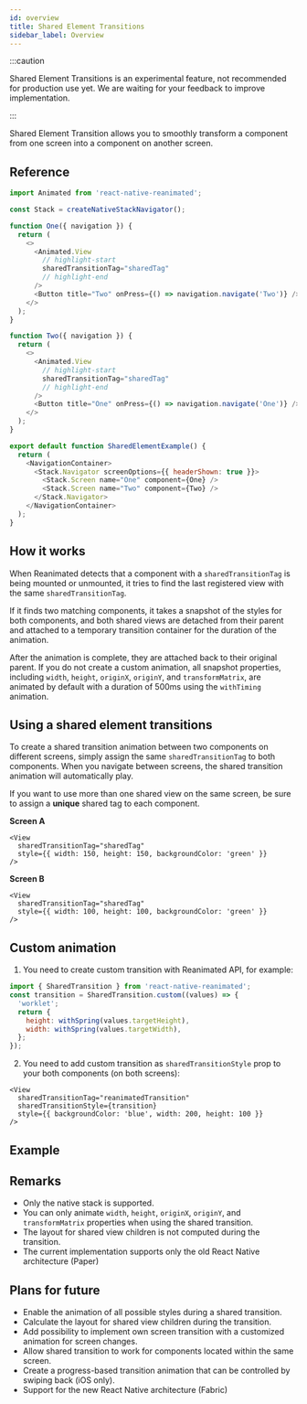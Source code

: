 ```yaml
---
id: overview
title: Shared Element Transitions
sidebar_label: Overview
---
```


:::caution

Shared Element Transitions is an experimental feature, not recommended for production use yet. We are waiting for your feedback to improve implementation.

:::

Shared Element Transition allows you to smoothly transform a component from one screen into a component on another screen.

## Reference

```javascript
import Animated from 'react-native-reanimated';

const Stack = createNativeStackNavigator();

function One({ navigation }) {
  return (
    <>
      <Animated.View
        // highlight-start
        sharedTransitionTag="sharedTag"
        // highlight-end
      />
      <Button title="Two" onPress={() => navigation.navigate('Two')} />
    </>
  );
}

function Two({ navigation }) {
  return (
    <>
      <Animated.View
        // highlight-start
        sharedTransitionTag="sharedTag"
        // highlight-end
      />
      <Button title="One" onPress={() => navigation.navigate('One')} />
    </>
  );
}

export default function SharedElementExample() {
  return (
    <NavigationContainer>
      <Stack.Navigator screenOptions={{ headerShown: true }}>
        <Stack.Screen name="One" component={One} />
        <Stack.Screen name="Two" component={Two} />
      </Stack.Navigator>
    </NavigationContainer>
  );
}
```

## How it works

When Reanimated detects that a component with a `sharedTransitionTag` is being mounted or unmounted, it tries to find the last registered view with the same `sharedTransitionTag`.

If it finds two matching components, it takes a snapshot of the styles for both components, and both shared views are detached from their parent and attached to a temporary transition container for the duration of the animation.

After the animation is complete, they are attached back to their original parent. If you do not create a custom animation, all snapshot properties, including `width`, `height`, `originX`, `originY`, and `transformMatrix`, are animated by default with a duration of 500ms using the `withTiming` animation.

## Using a shared element transitions

To create a shared transition animation between two components on different screens, simply assign the same `sharedTransitionTag` to both components. When you navigate between screens, the shared transition animation will automatically play.

If you want to use more than one shared view on the same screen, be sure to assign a **unique** shared tag to each component.

**Screen A**

```tsx {2}
<View
  sharedTransitionTag="sharedTag"
  style={{ width: 150, height: 150, backgroundColor: 'green' }}
/>
```

**Screen B**

```tsx {2}
<View
  sharedTransitionTag="sharedTag"
  style={{ width: 100, height: 100, backgroundColor: 'green' }}
/>
```

## Custom animation

1. You need to create custom transition with Reanimated API, for example:

```js
import { SharedTransition } from 'react-native-reanimated';
const transition = SharedTransition.custom((values) => {
  'worklet';
  return {
    height: withSpring(values.targetHeight),
    width: withSpring(values.targetWidth),
  };
});
```

2. You need to add custom transition as `sharedTransitionStyle` prop to your both components (on both screens):

```tsx {2,3}
<View
  sharedTransitionTag="reanimatedTransition"
  sharedTransitionStyle={transition}
  style={{ backgroundColor: 'blue', width: 200, height: 100 }}
/>
```

## Example

## Remarks

- Only the native stack is supported.
- You can only animate `width`, `height`, `originX`, `originY`, and `transformMatrix` properties when using the shared transition.
- The layout for shared view children is not computed during the transition.
- The current implementation supports only the old React Native architecture (Paper)

<PlatformCompatibility android ios />

## Plans for future

- Enable the animation of all possible styles during a shared transition.
- Calculate the layout for shared view children during the transition.
- Add possibility to implement own screen transition with a customized animation for screen changes.
- Allow shared transition to work for components located within the same screen.
- Create a progress-based transition animation that can be controlled by swiping back (iOS only).
- Support for the new React Native architecture (Fabric)
